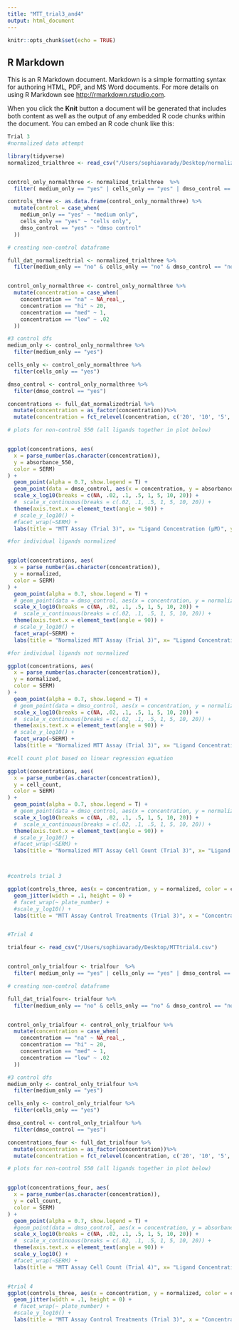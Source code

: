 ```yaml
---
title: "MTT_trial3_and4"
output: html_document
---
```


```r
knitr::opts_chunk$set(echo = TRUE)
```

## R Markdown

This is an R Markdown document. Markdown is a simple formatting syntax for authoring HTML, PDF, and MS Word documents. For more details on using R Markdown see <http://rmarkdown.rstudio.com>.

When you click the **Knit** button a document will be generated that includes both content as well as the output of any embedded R code chunks within the document. You can embed an R code chunk like this:

```r
Trial 3 
#normalized data attempt

library(tidyverse)
normalized_trialthree <- read_csv("/Users/sophiavarady/Desktop/normalizedattempt_trial3.csv")


control_only_normalthree <- normalized_trialthree  %>% 
  filter( medium_only == "yes" | cells_only == "yes" | dmso_control == "yes")

controls_three <- as.data.frame(control_only_normalthree) %>%
  mutate(control = case_when(
    medium_only == "yes" ~ "medium only",
    cells_only == "yes" ~ "cells only", 
    dmso_control == "yes" ~ "dmso control"
  ))

# creating non-control dataframe

full_dat_normalizedtrial <- normalized_trialthree %>% 
  filter(medium_only == "no" & cells_only == "no" & dmso_control == "no")


control_only_normalthree <- control_only_normalthree %>%
  mutate(concentration = case_when(
    concentration == "na" ~ NA_real_, 
    concentration == "hi" ~ 20, 
    concentration == "med" ~ 1, 
    concentration == "low" ~ .02
  ))

#3 control dfs
medium_only <- control_only_normalthree %>%
  filter(medium_only == "yes")

cells_only <- control_only_normalthree %>%
  filter(cells_only == "yes")

dmso_control <- control_only_normalthree %>%
  filter(dmso_control == "yes")

concentrations <- full_dat_normalizedtrial %>%
  mutate(concentration = as_factor(concentration))%>%
  mutate(concentration = fct_relevel(concentration, c('20', '10', '5', '1', '.5', '.1', '.02')))

# plots for non-control 550 (all ligands together in plot below)


ggplot(concentrations, aes(
  x = parse_number(as.character(concentration)), 
  y = absorbance_550,
  color = SERM)
) +
  geom_point(alpha = 0.7, show.legend = T) +
  geom_point(data = dmso_control, aes(x = concentration, y = absorbance_550), inherit.aes = FALSE) +
  scale_x_log10(breaks = c(NA, .02, .1, .5, 1, 5, 10, 20)) +
  #  scale_x_continuous(breaks = c(.02, .1, .5, 1, 5, 10, 20)) +
  theme(axis.text.x = element_text(angle = 90)) +
  # scale_y_log10() +
  #facet_wrap(~SERM) +
  labs(title = "MTT Assay (Trial 3)", x= "Ligand Concentration (µM)", y= "Absorbance (550 nm)") 

#for individual ligands normalized


ggplot(concentrations, aes(
  x = parse_number(as.character(concentration)), 
  y = normalized,
  color = SERM)
) +
  geom_point(alpha = 0.7, show.legend = T) +
  # geom_point(data = dmso_control, aes(x = concentration, y = normalized), inherit.aes = FALSE) +
  scale_x_log10(breaks = c(NA, .02, .1, .5, 1, 5, 10, 20)) +
  #  scale_x_continuous(breaks = c(.02, .1, .5, 1, 5, 10, 20)) +
  theme(axis.text.x = element_text(angle = 90)) +
  # scale_y_log10() +
  facet_wrap(~SERM) +
  labs(title = "Normalized MTT Assay (Trial 3)", x= "Ligand Concentration (µM)", y= "Absorbance (550 nm)") 

#for individual ligands not normalized

ggplot(concentrations, aes(
  x = parse_number(as.character(concentration)), 
  y = normalized,
  color = SERM)
) +
  geom_point(alpha = 0.7, show.legend = T) +
  # geom_point(data = dmso_control, aes(x = concentration, y = normalized), inherit.aes = FALSE) +
  scale_x_log10(breaks = c(NA, .02, .1, .5, 1, 5, 10, 20)) +
  #  scale_x_continuous(breaks = c(.02, .1, .5, 1, 5, 10, 20)) +
  theme(axis.text.x = element_text(angle = 90)) +
  # scale_y_log10() +
  facet_wrap(~SERM) +
  labs(title = "Normalized MTT Assay (Trial 3)", x= "Ligand Concentration (µM)", y= "Absorbance (550 nm)") 

#cell count plot based on linear regression equation

ggplot(concentrations, aes(
  x = parse_number(as.character(concentration)), 
  y = cell_count,
  color = SERM)
) +
  geom_point(alpha = 0.7, show.legend = T) +
  # geom_point(data = dmso_control, aes(x = concentration, y = normalized), inherit.aes = FALSE) +
  scale_x_log10(breaks = c(NA, .02, .1, .5, 1, 5, 10, 20)) +
  #  scale_x_continuous(breaks = c(.02, .1, .5, 1, 5, 10, 20)) +
  theme(axis.text.x = element_text(angle = 90)) +
  # scale_y_log10() +
  #facet_wrap(~SERM) +
  labs(title = "Normalized MTT Assay Cell Count (Trial 3)", x= "Ligand Concentration (µM)", y= "Cell Count") 



#controls trial 3

ggplot(controls_three, aes(x = concentration, y = normalized, color = control)) +
  geom_jitter(width = .1, height = 0) +
  # facet_wrap(~ plate_number) + 
  #scale_y_log10() +
  labs(title = "MTT Assay Control Treatments (Trial 3)", x = "Concentration (nM)", y = "Absorbance (550nm)") 


#Trial 4

trialfour <- read_csv("/Users/sophiavarady/Desktop/MTTtrial4.csv")


control_only_trialfour <- trialfour  %>% 
  filter( medium_only == "yes" | cells_only == "yes" | dmso_control == "yes")

# creating non-control dataframe

full_dat_trialfour<- trialfour %>% 
  filter(medium_only == "no" & cells_only == "no" & dmso_control == "no")


control_only_trialfour <- control_only_trialfour %>%
  mutate(concentration = case_when(
    concentration == "na" ~ NA_real_, 
    concentration == "hi" ~ 20, 
    concentration == "med" ~ 1, 
    concentration == "low" ~ .02
  ))

#3 control dfs
medium_only <- control_only_trialfour %>%
  filter(medium_only == "yes")

cells_only <- control_only_trialfour %>%
  filter(cells_only == "yes")

dmso_control <- control_only_trialfour %>%
  filter(dmso_control == "yes")

concentrations_four <- full_dat_trialfour %>%
  mutate(concentration = as_factor(concentration))%>%
  mutate(concentration = fct_relevel(concentration, c('20', '10', '5', '1', '.5', '.1', '.02')))

# plots for non-control 550 (all ligands together in plot below)


ggplot(concentrations_four, aes(
  x = parse_number(as.character(concentration)), 
  y = cell_count,
  color = SERM)
) +
  geom_point(alpha = 0.7, show.legend = T) +
  #geom_point(data = dmso_control, aes(x = concentration, y = absorbance_550), inherit.aes = FALSE) +
  scale_x_log10(breaks = c(NA, .02, .1, .5, 1, 5, 10, 20)) +
  #  scale_x_continuous(breaks = c(.02, .1, .5, 1, 5, 10, 20)) +
  theme(axis.text.x = element_text(angle = 90)) +
  scale_y_log10() +
  #facet_wrap(~SERM) +
  labs(title = "MTT Assay Cell Count (Trial 4)", x= "Ligand Concentration (µM)", y= "Cell Count") 


#trial 4
ggplot(controls_three, aes(x = concentration, y = normalized, color = control)) +
  geom_jitter(width = .1, height = 0) +
  # facet_wrap(~ plate_number) + 
  #scale_y_log10() +
  labs(title = "MTT Assay Control Treatments (Trial 3)", x = "Concentration (nM)", y = "Absorbance (550nm)") 
```

